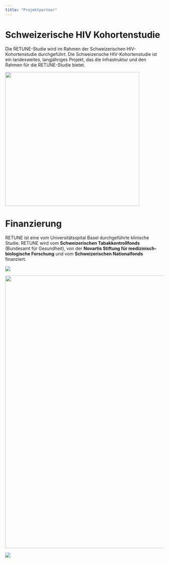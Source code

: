 ```yaml
---
title: "Projektpartner"
---
```


# Schweizerische HIV Kohortenstudie 

Die RETUNE-Studie wird im Rahmen der Schweizerischen HIV-Kohortenstudie durchgeführt. Die Schweizerische HIV-Kohortenstudie ist ein landesweites, langjähriges Projekt, das die Infrastruktur und den Rahmen für die RETUNE-Studie bietet.

[![](images/shcs_logo%20Kopie.jpg){fig-align="center" width="426"}](http://www.shcs.ch)

# Finanzierung

RETUNE ist eine vom Universitätsspital Basel durchgeführte klinische Studie. RETUNE wird vom **Schweizerischen Tabakkontrollfonds** (Bundesamt für Gesundheit), von der **Novartis Stiftung für medizinisch-biologische Forschung** und vom **Schweizerischen Nationalfonds** finanziert.

[![](/images/logoBAG.png){fig-align="center"}](https://www.tpf.admin.ch/tpf/de/home.html)

[![](/images/Novartis.png){fig-align="center" width="866"}](https://www.novartisfoundation.org)

[![](/images/SNSF.png)](https://www.snf.ch/en)
